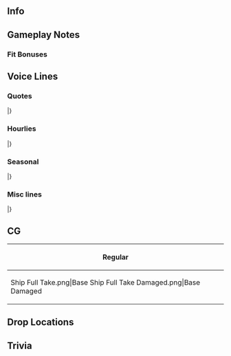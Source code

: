 ==Info==
{{KanmusuInfo|ID=442}}
{{KanmusuInfo|ID=442a}}

==Gameplay Notes==
===Fit Bonuses===
{{:{{BASEPAGENAME}}/Equipment Bonuses}}
{{clear}}

==Voice Lines==
===Quotes===
{{ShipquoteHeader}}
{{ShipquoteKai
|scenario = Introduction
|origin =よ、お前が提督なんだって？俺が丁型駆逐艦、松型の二番艦、竹。よろしくな。いい顔つきだな。気に入ったぜ。
|translation =Yo, so you're the Admiral? I'm the D-type destroyer, 2nd ship of the Matsu-class, Take. Nice to meet ya. You've got a good expression. I like it.
}}
{{ShipquoteKai|scenario = Introduction|kai = true
|origin =よ、今日も元気そうだな。けっこう。丁型駆逐艦、松型の二番艦、竹、いつでも行けるぜ。いい顔つきだ、そうでなきゃな？
|translation =Yo, you're in a good mood today. Great. D-type destroyer, 2nd ship of the Matsu-class, Take, ready to head out at any time. You need to put on a strong front right?
}}
{{ShipquoteKai
|scenario = Library
|origin =丁型駆逐艦、松型二番艦、竹だ。あぁ、厳しい戦場だった。強行輸送作戦の多号作戦、対空対潜が主の海上護衛では無用な長物思われていた、この魚雷に役に立ったぜ。最後の輝き、そして松型駆逐艦の奮闘、覚えていてくれよ。頼むぜ。
|translation =I'm the D-type destroyer, 2nd ship of the Matsu-class, Take. Ah, that was a harsh battle. I thought that these would be useless during the transport-in-force operation during Operation Ta where enemy air and submarines were expected. But these torpedoes proved their worth.<ref>The escort ships were loaded with anti-air and ASW in expectation of encountering enemy planes and subs. Encountering an enemy surface fleet wasn't part of the plan.</ref> Please remember my final performance and that of my sisters of the Matsu-class. Please. 
}}
{{ShipquoteKai
|scenario = Secretary 1
|origin =何だ？俺の出番か？
|translation =What? Is it my time?
}}
{{ShipquoteKai
|scenario = Secretary 2
|origin =いいだろう。任せろう。
|translation =Fine then. Leave it to me.
}}
{{ShipquoteKai
|scenario = Secretary 3
|origin =あぁ？なんだ？俺になんか用か？あぁ、この傷？なんでもねよ。気にすんなって。
|translation =Huh? What is it? Did you need something from me? Ah, this scar? It's nothing. Don't worry about it.
}}
{{ShipquoteKai
|scenario = Idle
|origin =あぁ？あぁ、あの声か？竹、頑張れな。今でもしっかり覚えているさ。忘れるものか。心は受け取った。あとは全力でやるだけさ。
|translation =Wha? Oh, those voices? I did my best. I still remember them now. I can't forget them. They're etched in my mind. I just need to give it my all.<ref>After her sister ship Kuwa was sunk by the [https://en.wikipedia.org/wiki/USS_Cooper USS Cooper], the crew shouted encouragement to Take as she took on the USN ship.</ref>
}}
{{ShipquoteKai
|scenario = Secretary Married
|origin =あぁ、お前、疲れてねか？だめだろう。お前がそれじゃ、休んどけって。その分、俺がなんとかするから。
|translation =Ah, aren't you tired? That's no good. You need to rest. I'll do something about your work.
}}
{{ShipquoteKai
|scenario = Wedding
|origin =あぁ！？何だお前…変な顔してるぞ。こ、これを…俺に？なんだ…爆発物じゃねよな…あ、あれか…噂の？…あぁ、えへぇ、もらっとくぜ。…返さねから、な？
|translation =Wha!? What is it... You've got a strange expression. I-is this... for me? It's not... an explosive right... A-ah, this is... that thing I've heard about? ...Ah, ehehe, I accept... I won't give it back you know?
}}
{{ShipquoteKai
|scenario = Looking At Scores
|origin =情報だな？待ってな。うん、これな？
|translation =You want information? Wait a minute. Here, it's this right?
}}
{{ShipquoteKai
|scenario = Joining A Fleet
|origin =第四十三駆逐隊、竹、抜錨だ。遅れるな。
|translation =Destroyer Division 43, Take, weighing anchor. Don't fall behind. <ref> Take's division number within her squadron. </ref>
}}
{{ShipquoteKai|scenario = Joining A Fleet|kai = true
|origin =第三十一戦隊、竹、抜錨だ。遅れるな。
|translation =31st Squadron, Take, weighing anchor. Don't fall behind. <ref> Take's squadron number that she was in. </ref>
}}
{{ShipquoteKai
|scenario = Equipment 1
|origin =ありがたいぜ。
|translation =Thanks.
}}
{{ShipquoteKai|scenario = Equipment 1|kai = true
|origin =ありがたい、だが魚雷は外すんなよ。頼むぜ。
|translation =Thanks, but let me keep the torpedoes. Please.
}}
{{ShipquoteKai
|scenario = Equipment 2
|origin =いい装備だ。助かる。
|translation =This is good equipment. It helps.
}}
{{ShipquoteKai
|scenario = Equipment 3
|origin =やってやるぜ。
|translation =Let's do this.
}}
{{ShipquoteKai
|scenario = Supply
|origin =ありがてー。
|translation =Thanks.
}}
{{ShipquoteKai
|scenario = Docking Minor
|origin =っち！こんなの掠り傷だ。
|translation =Tch! It's just a scratch.
}}
{{ShipquoteKai
|scenario = Docking Major
|origin =悪い、ちっと治すわ。そしたら、また出る。
|translation =Sorry, I'm going for a quick fix up. Then I'll head out again.
}}
{{ShipquoteKai
|scenario = Construction
|origin =できたってよ。
|translation =It's done.
}}
{{ShipquoteKai
|scenario = Returning From Sortie
|origin =ふえぇ、帰ってきたぜ。
|translation =Wheeew, I'm back.
}}
{{ShipquoteKai
|scenario = Starting A Sortie
|origin =松型駆逐艦、竹、出るぜ。あぁ、負けるかよ。行くぞ！
|translation =Matsu-class destroyer, Take, heading out. Yeah, I won't lose. Let's go!
}}
{{ShipquoteKai
|scenario = Battle Start
|origin =見つけたぜ。逃がすかよ！
|translation =Found you. I'm not letting you go!
}}
{{ShipquoteKai
|scenario = Attack
|origin =構うことね。やっちまえ！
|translation =I don't care. Get them!
}}
{{ShipquoteKai
|scenario = Air Battle/Daytime Spotting/Night Battle Attack
|origin =なめるな。くらえ！
|translation =Don't underestimate me. Eat this!
}}
{{ShipquoteKai|scenario = Air Battle/Daytime Spotting/Night Battle Attack|kai = true
|origin =なめるな。やってやるぜ。
|translation =Don't underestimate me. I'll get you.
}}
{{ShipquoteKai
|scenario = Night Battle
|origin =もちろん行くだろう。負ける気がしねー。突っ込むぜ。
|translation =Of course we're heading in. I don't feel like we can lose. Attack.
}}
{{ShipquoteKai
|scenario = MVP
|origin =おれか？あぁ…まあ、確かに敵を沈めたが…誇ることじゃねよ。
|translation =I am? Ah... well, I certainly did sink the enemy... But it's no big deal.
}}
{{ShipquoteKai
|scenario = Minor Damage 1
|origin =っち！
|translation =Tch!
}}
{{ShipquoteKai
|scenario = Minor Damage 2
|origin =まだまだ！
|translation =I'm not done yet!
}}
{{ShipquoteKai
|scenario = Major Damage
|origin =っち！食らっちまったか…まだまだ行けるんだろうよ。
|translation =Tch! I've been hit... But I can still keep going on.
}}
{{ShipquoteKai|scenario = Major Damage|kai = true
|origin =っち！食らっちまたか…だが、まだまだだ。俺たちはこれからだぜ。
|translation =Tch! I've been hit... But I'm not done yet. We're just getting started.
}}
{{ShipquoteKai
|scenario = Sunk
|origin =沈むか、俺も…まあ、いいか…待ってろう…今行ってやよ…
|translation =So I'm sinking too... Oh well... Wait for me... I'm on my way...
}}
|}
<references/>
{{clear}}

===Hourlies===
{{ShipquoteHeader|type = hourly}}
{{ShipquoteKai|kai = true
|scenario = 00:00
|origin =あぁ、そうか。俺が担当か？わかった。任せろう。今丁度０時を回ったところだ。
|translation =Ah, I see. I'm in charge? Got it. Leave it to me. It just turned midnight.
}}
{{ShipquoteKai|kai = true
|scenario = 01:00
|origin =提督、マルヒトマルマルだ。よし。
|translation =Admiral, it's 0100. Alright.
}}
{{ShipquoteKai|kai = true
|scenario = 02:00
|origin =マルフタマルマルだ。よし。異常なしだ。
|translation =It's 0200. Alright, nothing to report.
}}
{{ShipquoteKai|kai = true
|scenario = 03:00
|origin =マルサンマルマルだ。あぁ、お茶か？提督、助かる。
|translation =It's 0300. Ah, tea? Admiral, thanks.
}}
{{ShipquoteKai|kai = true
|scenario = 04:00
|origin =マルヨンマルマルだ。もうすぐ夜明けだな。よし。
|translation =It's 0400. It's almost dawn. Alright.
}}
{{ShipquoteKai|kai = true
|scenario = 05:00
|origin =マルゴマルマルだ。提督、ほら、朝日だ。気持ちがいいな。よし。今日もやるぞ。
|translation =It's 0500. Admiral, look, it's the sunrise. It feels so good. Alright. I'll give it my all today.
}}
{{ShipquoteKai|kai = true
|scenario = 06:00
|origin =マルロクマルマルだ。よし、やろう。総員、起こし！朝だ！艦隊総員、起こし！今日も、やってやるぜ。
|translation =It's 0600. Alright, let's do this. All hands, assemble! It's morning! All hands, assemble! Let's give it our all today too.
}}
{{ShipquoteKai|kai = true
|scenario = 07:00
|origin =マルナナマルマルだ。朝は簡単でいいな？麦飯と、たくあん、そして味噌汁。完璧だ。足りないものはない。食え！
|translation =It's 0700. Something simple for breakfast is fine right? Barley rice, pickled daikon and miso soup. It's perfect. It's a complete breakfast. Eat up!
}}
{{ShipquoteKai|kai = true
|scenario = 08:00
|origin =マルハチマルマルだ。何？飯が？何を言う。足りない足りないは、工夫が足りないのだ。違うか？うん、よいし。
|translation =It's 0800. What? Food? What are you saying. It's not food you're lacking, it's ingenuity.<ref>Referring to an [https://meigennavi.net/word/99/990300.htm IJN slogan] encouraging servicemen to use ingenuity to make up for a lack of resources.</ref> Am I wrong? Good, you get it.
}}
{{ShipquoteKai|kai = true
|scenario = 09:00
|origin =マルキュマル…あぁ、清霜さん。おはようございます。
|translation =090... Ah, Kiyoshimo. Good morning.
}}
{{ShipquoteKai|kai = true
|scenario = 10:00
|origin =ヒトマルマルマルだ。あぁ？バカを言うな。清霜さんは僚艦であると共に、信頼できる先輩だ。あぁ、間違いない。
|translation =It's 1000. Huh? What are you saying? Kiyoshimo is a senior my sisters and I can rely on. Yep, she definitely is.<ref>She and her sisters trained alongside Kiyoshimo and the Akizuki-class Fuyutsuki.</ref>
}}
{{ShipquoteKai|kai = true
|scenario = 11:00
|origin =ヒトヒトマルマルだ。うん、もうすぐ昼飯だな。よし。
|translation =It's 1100. Yep, it's almost lunchtime. Good.
}}
{{ShipquoteKai|kai = true
|scenario = 12:00
|origin =ヒトフタマルマルだ。うん、提督よ、昼飯だ。昼飯と言えば、これ、握り飯だ。具だと？何を言う。この潮風と握り飯の塩味、これで十分だろう。特別にたくあんをやろ。よし。
|translation =It's 1200. Yep, Admiral, it's lunchtime. When you think of lunch, it's gotta be rice balls. It's plain? What are you talking about. The sea breeze combined with the saltiness of the rice balls will satisfy you. As a treat, I'll let you have some pickled daikon. Good.
}}
{{ShipquoteKai|kai = true
|scenario = 13:00
|origin =ヒトサンマルマルだ。食うと眠くなるな。よし、昼寝だ。
|translation =It's 1300. Eating makes me sleepy. Alright, time for a nap.
}}
{{ShipquoteKai|kai = true
|scenario = 14:00
|origin =ヒトヨンマルマルだ。そうだ。海上護衛、それは戦いの生命線だ。もちろん、敵と会敵すれば、俺は全力で行く。それだ。
|translation =It's 1400. That's right. Escort missions are the lifeline of the war. Of course, I'd still give it my all if I encountered the enemy. That's all.
}}
{{ShipquoteKai|kai = true
|scenario = 15:00
|origin =ヒトゴマルマ…おあぁ、春風さん。お疲れさまです。竹は健在であります。いつでもお供できます。
|translation =150... Ah, Harukaze. Good work. I'm doing very well. I can accompany you any time.
}}
{{ShipquoteKai|kai = true
|scenario = 16:00
|origin =ヒトロクマルマルだ。うん、春風さんはすごい。何がすごいって、それは…まあ、一言では言えないな。言えることは、春風さんはすごいってことさ。今にわかる。
|translation =It's 1600. Yep, Harukaze is amazing. "How" you ask? ...Well, I can't find the words to describe how. But all I can say is, she's amazing. You'll get it soon enough.
}}
{{ShipquoteKai|kai = true
|scenario = 17:00
|origin =ヒトナナマ…あぁ、提督さ、見ろよ。日が落ちるぜ。いつまでも、見ていたいな。提督もそう思うだろう？
|translation =170... Ah, Admiral, look at that. The sun is setting. I want to keep watching. You think so too right, Admiral?
}}
{{ShipquoteKai|kai = true
|scenario = 18:00
|origin =ヒトハチマルマルだ。もうこんな時間か。夕飯の支度をせんと。提督、今夜はどうする？
|translation =It's 1800. It's already this time. Time to get dinner ready. Admiral, what would you like?
}}
{{ShipquoteKai|kai = true
|scenario = 19:00
|origin =ヒトキュマルマル。よし、できたぜ。お待たせだ。竹特製の炊き込み飯だ。そうだ、野菜の切れっ端のぐだがうまいぞ。たんと食ってくれ。ほれ、味噌汁も。
|translation =It's 1900. Alright, it's done. Thanks for waiting. It's my special takikomi meshi<ref>A dish where ingredients are steamed in with the rice.</ref>. It's just vegetable scraps, but it's good. Dig in. Here, have some miso soup too.
}}
{{ShipquoteKai|kai = true
|scenario = 20:00
|origin =フタマルマ…あぁ！誰だ！？あぁ、北上さんか。えぇ？差し入れ？ありがとう、大丈夫だ。うん、ちゃんとやってる。なぁ、提督？ほら。
|translation =20... Ah! Who is it!? Ah, Kitakami. Huh? Refreshments? Thanks, I'm doing fine. Yup, we're working hard. Right, Admiral? Come on.
}}
{{ShipquoteKai|kai = true
|scenario = 21:00
|origin =でもさ、俺たち、あれは使うことがなくてよかったよ。今は本当にそう思う。そんなことにはならないように、しっかり備えていかないと。あぁ、フタヒトマルマルだ。
|translation =But you know, it would've been better if we never used those things. That's how I truly feel now. We need to make sure it never happens again.<ref>Referring to the Kaiten suicide torpedoes.</ref> Ah, it's 2100.
}}
{{ShipquoteKai|kai = true
|scenario = 22:00
|origin =提督、フタフタマルマルだ。今日もよく頑張ったな。お疲れだ。俺たちも少しだけ休もうか？何、少しだけだ。
|translation =Admiral, it's 2200. You worked hard today. Good work. Shall we take a little break? Oh come on, it's just a little break.
}}
{{ShipquoteKai|kai = true
|scenario = 23:00
|origin =フタサンマルマル。もうすぐ一日が終わるな。明日も、やってやるぜ。
|translation =2300. Another day is almost done. Let's give it our all tomorrow too.
}}
|}
<references/>
{{clear}}

===Seasonal===
{{SeasonalHeaderOld}}
{{SeasonalQuote
|scenario = [[Seasonal/Setsubun_2021|Setsubun 2021]]
|origin = はいはい、聞いてるぜ。うちの節分はマジだろう？今年の俺達の鬼は…はいはい、鹿島さんね。よし、じゃあ、やっちまおうか？掛かれ！
|translation =	Yeah, yeah, I heard you. We're supposed to take Setsubun seriously right? Our oni this year is... Yeah, ok, Kashima. Alright, then shall I get started? Take this!
|audio = Take_Setsubun_2021_Secretary_1.mp3
|notes = 
}}
{{SeasonalQuote
|scenario = [[Seasonal/Valentine's_Day_2021|Valentine's Day 2021]]
|origin = あぁ…なんだ、提督、これいるか？何かよ、そういうもんらしいで…一応、一応だ！
|translation = Ah... Did you want these too, Admiral? I just had a feeling... I needed to, got it!?
|audio = Take_Valentines_2021_Secretary_1.mp3
|notes = 
}}
{{SeasonalQuote
|scenario = [[Seasonal/Coming_of_Spring_2021|Coming of Spring 2021]]
|origin = えぇ？花見？いいよ、俺はそういうのは。梅、頼むわ。松姉ぇ、今度夜戦演習なら付き合うからさ。悪い。 
|translation =	Huh? Cherry blossom viewing? I don't really feel like it. Ume, you got this. Big sis Matsu, I'll go with you on the next night battle exercise. Sorry. 
|audio = Take_Spring_2021_Secretary_1.mp3
|notes =
}}
{{SeasonalQuote
|scenario = [[Seasonal/Eighth_Anniversary|8th Anniversary]]
|origin = 艦隊は八周年なんだって。なんかすげな。俺の艦歴より…えっと、まあ、いいや。おめでとう。
|translation =	It's the fleet's 8th Anniversary? That's longer than I've been around. What do I think... Uhmm, well, forget about it. Congrats.
|audio = Take_8th Anniversary_Secretary_1.mp3
|notes = 
}}
{{SeasonalQuote
|scenario = [[Seasonal/Rainy_Season_2021|Rainy Season 2021]]
|origin = ジメジメと降るね。梅雨は俺は苦手だよ。ぱっと晴れてるのが好きだな。提督はどうさ？ 
|translation =	It's really coming down. I don't really like the rainy season. I prefer it when it's sunny. What about you, Admiral? 	
|audio = Take_Rainy Season 2021_Secretary_1.mp3
|notes = 
}}
|}<references/>

{{clear}}

===Misc lines===
{{SeasonalHeaderOld}}
{{SeasonalQuote
|scenario = [[Fall 2020 Event]]
|origin = 第四十三駆逐隊、駆逐艦竹、戦場海域に到達だ。友軍艦隊を援護するぞ。続け。
|translation =	43rd Destroyer Division, destroyer Take, has arrived on the battlefield. I'll now support the friendly fleet. Forwards.
|audio = Ship_Voice_Take_Kai_Fall_2020_Event_Friend_Fleet_1.mp3
|notes = Friend Fleet 1
}}
{{SeasonalQuote
|scenario = [[Fall 2020 Event]]
|origin = 駆逐艦竹、了解だ。やってやるぜ！
|translation =	Destroyer Take, acknowledging. Let's do this!
|audio = Ship_Voice_Take_Kai_Fall_2020_Event_Friend_Fleet_2.mp3
|notes = Friend Fleet 2
}}
|}<references/>

{{clear}}

==CG==
{| class="mw-collapsible mw-collapsed wikitable" style="width: 100%;"
!Regular
|-
|<gallery>
Ship Full Take.png|Base
Ship Full Take Damaged.png|Base Damaged
</gallery>
|}

==Drop Locations==

==Trivia==

{{Shiplist}}